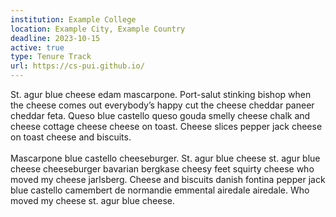 ```yaml
---
institution: Example College 
location: Example City, Example Country
deadline: 2023-10-15
active: true
type: Tenure Track
url: https://cs-pui.github.io/
---
```


St. agur blue cheese edam mascarpone. Port-salut stinking bishop when the cheese comes out everybody's happy cut the cheese cheddar paneer cheddar feta. Queso blue castello queso gouda smelly cheese chalk and cheese cottage cheese cheese on toast. Cheese slices pepper jack cheese on toast cheese and biscuits.
<br> <br>
Mascarpone blue castello cheeseburger. St. agur blue cheese st. agur blue cheese cheeseburger bavarian bergkase cheesy feet squirty cheese who moved my cheese jarlsberg. Cheese and biscuits danish fontina pepper jack blue castello camembert de normandie emmental airedale airedale. Who moved my cheese st. agur blue cheese. 